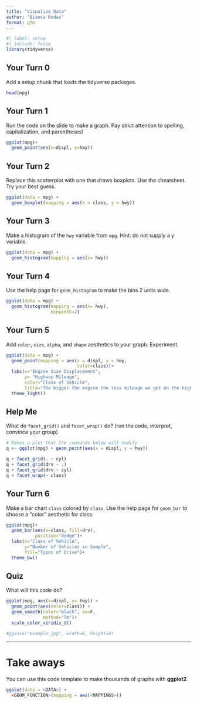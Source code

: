 ```yaml
---
title: "Visualize Data"
author: "Bianca Rodas"
format: gfm
---
```



```r
#| label: setup
#| include: false
library(tidyverse)
```



## Your Turn 0

Add a setup chunk that loads the tidyverse packages.


```r
head(mpg)
```


## Your Turn 1

Run the code on the slide to make a graph. Pay strict attention to spelling, capitalization, and parentheses!

```r
ggplot(mpg)+
  geom_point(aes(x=displ, y=hwy))
```


## Your Turn 2

Replace this scatterplot with one that draws boxplots. Use the cheatsheet. Try your best guess.

```r
ggplot(data = mpg) +
  geom_boxplot(mapping = aes(x = class, y = hwy))
```


## Your Turn 3

Make a histogram of the `hwy` variable from `mpg`. Hint: do not supply a y variable.

```r
ggplot(data = mpg) +
  geom_histogram(mapping = aes(x= hwy))
```

## Your Turn 4

Use the help page for `geom_histogram` to make the bins 2 units wide.

```r
ggplot(data = mpg) +
  geom_histogram(mapping = aes(x= hwy),
                 binwidth=2)
```


## Your Turn 5

Add `color`, `size`, `alpha`, and `shape` aesthetics to your graph. Experiment.  

```r
ggplot(data = mpg) +
  geom_point(mapping = aes(x = displ, y = hwy, 
                           color=class))+
  labs(x="Engine Size Displacement",
       y= "Highway Mileage",
       color="Class of Vehicle",
       title="The bigger the engine the less mileage we get on the highway")+
  theme_light()
```

## Help Me

What do `facet_grid()` and `facet_wrap()` do? 
(run the code, interpret, convince your group)

```r
# Makes a plot that the commands below will modify
q <- ggplot(mpg) + geom_point(aes(x = displ, y = hwy))

q + facet_grid(. ~ cyl)
q + facet_grid(drv ~ .)
q + facet_grid(drv ~ cyl)
q + facet_wrap(~ class)
```


## Your Turn 6

Make a bar chart `class` colored by `class`. Use the help page for `geom_bar` to choose a "color" aesthetic for class.

```r
ggplot(mpg)+
  geom_bar(aes(x=class, fill=drv),
           position="dodge")+
  labs(x="Class of Vehicle",
       y="Number of Vehicles in Sample",
       fill="Types of Drive")+
  theme_bw()
```

## Quiz

What will this code do?

```r
ggplot(mpg, aes(x=displ, y= hwy)) + 
  geom_point(aes(color=class)) +
  geom_smooth(color="black", se=F,
              method="lm")+
  scale_color_viridis_d()

#ggsave("example.jpg", width=6, height=4)
```


***

# Take aways

You can use this code template to make thousands of graphs with **ggplot2**.

```r
ggplot(data = <DATA>) +
  <GEOM_FUNCTION>(mapping = aes(<MAPPINGS>))
```
